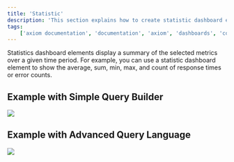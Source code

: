 ```yaml
---
title: 'Statistic'
description: 'This section explains how to create statistic dashboard elements and add them to your dashboard.'
tags:
    ['axiom documentation', 'documentation', 'axiom', 'dashboards', 'collaboration', 'queries', 'visualizations', 'filters', 'charts', 'simple query builder', 'advanced query builder']
---
```


Statistics dashboard elements display a summary of the selected metrics over a given time period. For example, you can use a statistic dashboard element to show the average, sum, min, max, and count of response times or error counts.

## Example with Simple Query Builder

<Frame>
  <img src="/doc-assets/shots/simple-chart-statistic-1.png" />
</Frame>

## Example with Advanced Query Language

<Frame>
  <img src="/doc-assets/shots/apl-chart-statistic-2.png" />
</Frame>